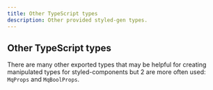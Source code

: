 ```yaml
---
title: Other TypeScript types
description: Other provided styled-gen types.
---
```


## Other TypeScript types

There are many other exported types that may be helpful for creating manipulated types for styled-components but 2 are more often used: `MqProps` and `MqBoolProps`.
